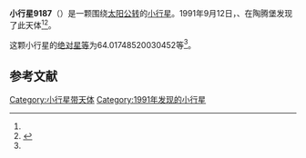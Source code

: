{{Infobox planet
| bgcolour = #FFFFC0
| name = 9187 Walterkroll
| symbol = 
| image = 
| caption = 
| discovery = yes
| discovery_ref = 
| discoverer = {{link-en|卢茨·D·施耐德|Lutz D. Schmadel}}、{{link-en|佛蒙特·伯根|Freimut Börngen}}
| discovery_site = [[陶腾堡|陶腾堡]] 
| discovered = 1991年9月12日
| designations = yes
| mp_name = 
| named_after = 
| alt_names = 1991 RD4/ 1990 EZ3 / 1990 GC1
| mp_category = [[主带小行星|主带小行星]]
| orbit_ref = <ref name="a">[http://ssd.jpl.nasa.gov/sbdb.cgi?sstr=9187 9187 Walterkroll] {{Wayback|url=http://ssd.jpl.nasa.gov/sbdb.cgi?sstr=9187 |date=20201124034658 }}，小行星數據庫瀏覽器（JPL Small-Body Database Browser）－[[美国国家航空航天局|美国国家航空航天局]]喷气推进实验室</ref>
| epoch = 2456400.5（2013年4月18日更新）
| aphelion = {{convert|2.88417279435681|AU|km|3|abbr=on|lk=out}}
| perihelion = {{convert|1.902815014424999|AU|km|3|abbr=on}}
| semimajor = {{convert|2.393493904390905|AU|km|3|abbr=on}}
| eccentricity = 0.205005281
| period = 1352.530027日<br />3.7[[儒略年|儒略年]]
| avg_speed = 
| inclination = 4.360059392513859
| asc_node = 214.0317783178508
| mean_anomaly = 
| arg_peri = 64.01748520030452
| satellites = 
| physical_characteristics = yes
| dimensions = 
| mass = 
| density = 
| surface_grav = 
| escape_velocity = 
| sidereal_day = 
| axial_tilt = 
| pole_ecliptic_lat = 
| pole_ecliptic_lon = 
| albedo = 
| temperatures= 
| temp_name1 = 
| mean_temp_1 = 
| max_temp_1 = 
| temp_name2 = 
| max_temp_2 = 
| spectral_type = 
| abs_magnitude = 64.01748520030452
}}

'''小行星9187'''（{{lang-en|9187 Walterkroll}}）是一颗围绕[[太阳|太阳]][[公转|公转]]的[[小行星|小行星]]。1991年9月12日，{{link-en|卢茨·D·施耐德|Lutz D. Schmadel}}、{{link-en|佛蒙特·伯根|Freimut Börngen}}在陶腾堡发现了此天体<ref name="a" /><ref>{{cite news|title=小行星列表|url=http://cfa-www.harvard.edu/iau/lists/NumberedMPs.txt|accessdate=2013-07-08|newspaper=哈佛大学|archive-date=2008-05-17|archive-url=https://web.archive.org/web/20080517010638/http://cfa-www.harvard.edu/iau/lists/NumberedMPs.txt|dead-url=no}}</ref>。

这颗小行星的[[绝对星等|绝对星等]]为64.01748520030452等<ref name="a" />。

==参考文献==
{{reflist}}
{{Minor Planet Number|[[小行星9186|小行星9186]]|[[小行星9188|小行星9188]]}}

{{小天体}}
{{asteroid-stub}}

[[Category:小行星带天体|Category:小行星带天体]]
[[Category:1991年发现的小行星|Category:1991年发现的小行星]]
